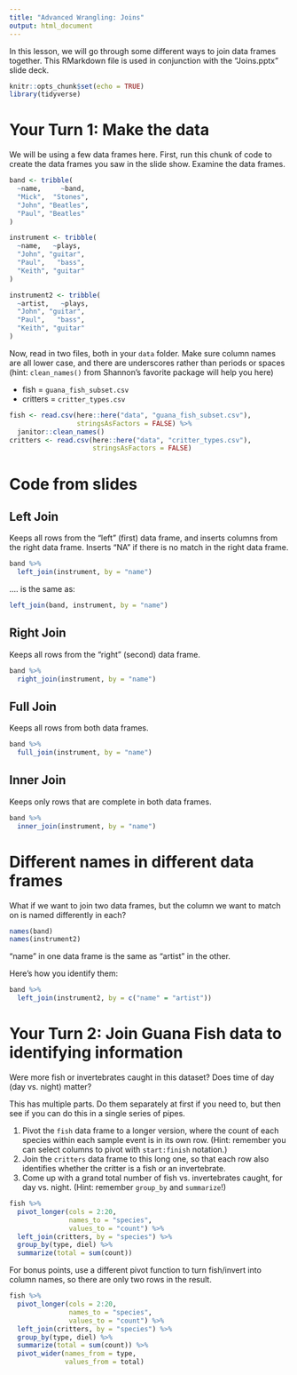 ```yaml
---
title: "Advanced Wrangling: Joins"
output: html_document
---
```


In this lesson, we will go through some different ways to join data frames together. This RMarkdown file is used in conjunction with the "Joins.pptx" slide deck.  

```r
knitr::opts_chunk$set(echo = TRUE)
library(tidyverse)
```


# Your Turn 1: Make the data  

We will be using a few data frames here. First, run this chunk of code to create the data frames you saw in the slide show. Examine the data frames.      

```r
band <- tribble(
  ~name,     ~band,
  "Mick",  "Stones",
  "John", "Beatles",
  "Paul", "Beatles"
)

instrument <- tribble(
  ~name,   ~plays,
  "John", "guitar",
  "Paul",   "bass",
  "Keith", "guitar"
)

instrument2 <- tribble(
  ~artist,   ~plays,
  "John", "guitar",
  "Paul",   "bass",
  "Keith", "guitar"
)
```


Now, read in two files, both in your `data` folder. Make sure column names are all lower case, and there are underscores rather than periods or spaces (hint: `clean_names()` from Shannon's favorite package will help you here)      

+  fish  =  `guana_fish_subset.csv`  
+  critters  =  `critter_types.csv`  

```r
fish <- read.csv(here::here("data", "guana_fish_subset.csv"),
                 stringsAsFactors = FALSE) %>% 
  janitor::clean_names()
critters <- read.csv(here::here("data", "critter_types.csv"),
                     stringsAsFactors = FALSE)
```


# Code from slides  

## Left Join  

Keeps all rows from the "left" (first) data frame, and inserts columns from the right data frame. Inserts "NA" if there is no match in the right data frame.    

```r
band %>% 
  left_join(instrument, by = "name")
```

.... is the same as:  

```r
left_join(band, instrument, by = "name")
```


## Right Join  

Keeps all rows from the "right" (second) data frame.  

```r
band %>% 
  right_join(instrument, by = "name")
```


## Full Join  

Keeps all rows from both data frames.  

```r
band %>% 
  full_join(instrument, by = "name")
```


## Inner Join  

Keeps only rows that are complete in both data frames.  

```r
band %>% 
  inner_join(instrument, by = "name")
```


# Different names in different data frames  

What if we want to join two data frames, but the column we want to match on is named differently in each? 

```r
names(band)
names(instrument2)
```

"name" in one data frame is the same as "artist" in the other.  

Here's how you identify them:  

```r
band %>% 
  left_join(instrument2, by = c("name" = "artist"))
```


# Your Turn 2: Join Guana Fish data to identifying information  

Were more fish or invertebrates caught in this dataset? Does time of day (day vs. night) matter?  

This has multiple parts. Do them separately at first if you need to, but then see if you can do this in a single series of pipes.  

1.  Pivot the `fish` data frame to a longer version, where the count of each species within each sample event is in its own row. (Hint: remember you can select columns to pivot with `start:finish` notation.)  
2.  Join the `critters` data frame to this long one, so that each row also identifies whether the critter is a fish or an invertebrate.  
3.  Come up with a grand total number of fish vs. invertebrates caught, for day vs. night. (Hint: remember `group_by` and `summarize`!)

```r
fish %>% 
  pivot_longer(cols = 2:20,
               names_to = "species",
               values_to = "count") %>% 
  left_join(critters, by = "species") %>% 
  group_by(type, diel) %>% 
  summarize(total = sum(count))
```


For bonus points, use a different pivot function to turn fish/invert into column names, so there are only two rows in the result.  

```r
fish %>% 
  pivot_longer(cols = 2:20,
               names_to = "species",
               values_to = "count") %>% 
  left_join(critters, by = "species") %>% 
  group_by(type, diel) %>% 
  summarize(total = sum(count)) %>% 
  pivot_wider(names_from = type,
              values_from = total)
```

